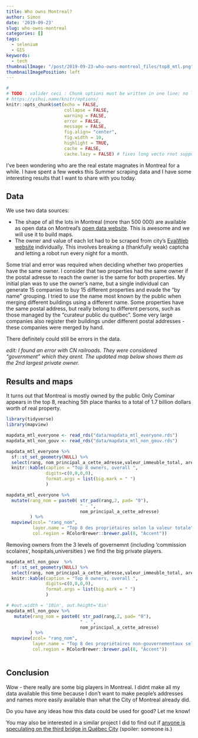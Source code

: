 ```yaml
---
title: Who owns Montreal?
author: Simon
date: '2019-09-23'
slug: who-owns-montreal
categories: []
tags:
  - selenium
  - GIS
keywords:
  - tech
thumbnailImage: "/post/2019-09-23-who-owns-montreal_files/top8_mtl.png" 
thumbnailImagePosition: left  
---
```



```r
#
# TODO : valider ceci : Chunk options must be written in one line; no line breaks are allowed inside chunk options;
# https://yihui.name/knitr/options/
knitr::opts_chunk$set(echo = FALSE, 
                      collapse = FALSE,
                      warning = FALSE,
                      error = FALSE,
                      message = FALSE,
                      fig.align= "center",
                      fig.width = 10,
                      highlight = TRUE,
                      cache = FALSE,
                      cache.lazy = FALSE) # fixes long vecto rnot supported quand on cache des gros éléments https://stackoverflow.com/questions/39417003/long-vectors-not-supported-yet-error-in-rmd-but-not-in-r-script
```

I've been wondering who are the real estate magnates in Montreal for a while.   I have spent a few weeks this Summer scraping data and I have some interesting results that I want to share with you today.

## Data 

We use two data sources:  

* The shape of all the lots in Montreal (more than 500 000) are available as open data on Montreal's [open data website](http://donnees.ville.montreal.qc.ca/dataset/unites-evaluation-fonciere).  This is awesome and we will use it to build maps.  
* The owner and value of each lot had to be scraped from city's [EvalWeb website](https://servicesenligne2.ville.montreal.qc.ca/sel/evalweb/index) individually.  This involves breaking a (thankfully weak) captcha and letting a robot run every night for a month.       

Some trial and error was required when deciding whether two properties have the same owner.  I consider that two properties had the same owner if the postal adresse to reach the owner is the same for both properties.  My initial plan was to use the owner's name, but a single individual can generate 15 companies to buy 15 different properties and evade the "by name" grouping.   I tried to use the name most known by the public when merging different buildings using a different name.  Some properties have the same postal address, but really belong to different persons, such as those managed by the "curateur public du québec".   Some very large companies also register their buildings under different postal addresses - these companies were merged by hand.    

There definitely could still be errors in the data.  

*edit:  I found an error with CN railroads.  They were considered "government" which they arent.  The updated map below shows them as the 2nd largest private owner.  *



## Results and maps 

It turns out that Montreal is mostly owned by the public   Only Cominar appears in the top 8, reaching 5th place thanks to a total of 1.7 billion dollars worth of real property.  


```r
library(tidyverse)
library(mapview)

mapdata_mtl_everyone <- read_rds("data/mapdata_mtl_everyone.rds")
mapdata_mtl_non_gouv <- read_rds("data/mapdata_mtl_non_gouv.rds")
```


```r
mapdata_mtl_everyone %>% 
  sf::st_set_geometry(NULL) %>%
  select(rang, nom_principal_a_cette_adresse,valeur_immeuble_total, area_total) %>%
  knitr::kable(caption = "Top 8 owners, overall ",
               digits=c(0,0,0,0),
               format.args = list(big.mark = " ")
               )

```


```r

mapdata_mtl_everyone %>% 
  mutate(rang_nom = paste0( str_pad(rang,2, pad= "0"),
                            " - ", 
                            nom_principal_a_cette_adresse)
         ) %>%
  mapview(zcol= "rang_nom", 
          layer.name = "Top 8 des propriétaires selon la valeur totale", 
          col.region = RColorBrewer::brewer.pal(8, "Accent"))


```


Removing owners from the 3 levels of governemnt (including 'commission scolaires', hospitals,universities ) we find the big private players.  


```r
mapdata_mtl_non_gouv  %>%
  sf::st_set_geometry(NULL) %>%
  select(rang, nom_principal_a_cette_adresse,valeur_immeuble_total, area_total) %>%
  knitr::kable(caption = "Top 8 owners, overall ",
               digits=c(0,0,0,0),
               format.args = list(big.mark = " ")
               )
```

```r
# #out.width = '10in', out.height='8in'
mapdata_mtl_non_gouv %>% 
   mutate(rang_nom = paste0( str_pad(rang,2, pad= "0"),
                            " - ", 
                            nom_principal_a_cette_adresse)
         ) %>%
  mapview(zcol= "rang_nom", 
          layer.name = "Top 8 des propriétaires non-gouvernementaux selon la valeur totale", 
          col.region = RColorBrewer::brewer.pal(8, "Accent"))



```
  
  
## Conclusion  

Wow - there really are some big players in Montreal.  I didnt make all my data available this time because I don't want to make people's addresses and names more easily available than what the City of Montreal already did.  

Do you have any ideas how this data could be used for good?  Let me know!  

You may also be interested in a similar project I did to find out if [anyone is speculating on the third bridge in Québec City](https://www.simoncoulombe.com/2019/09/profit-3e-lien/) (spoiler: someone is.)
